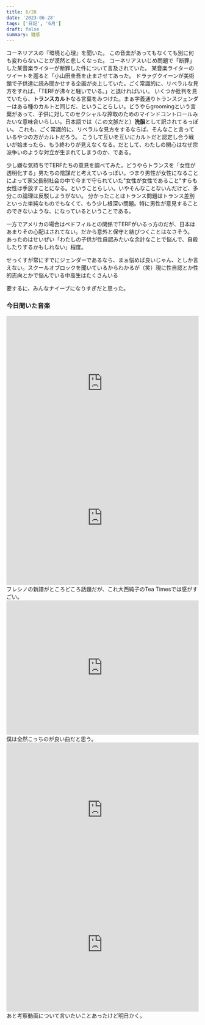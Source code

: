 ```yaml
---
title: 6/28
date: '2023-06-28'
tags: ['日記', '6月']
draft: false
summary: 雑感
---
```

コーネリアスの『環境と心理』を聞いた。
この音楽があってもなくても別に何も変わらないことが漠然と悲しくなった。
コーネリアスいじめ問題で「断罪」した某音楽ライターが断罪した件について言及されていた。
某音楽ライターのツイートを遡ると「小山田圭吾を止まさせてあった。
ドラァグクイーンが美術館で子供達に読み聞かせする企画が炎上していた。ごく常識的に、リベラルな見方をすれば、「TERFが沸々と騒いでいる。」と退ければいい。
いくつか批判を見ていたら、**トランスカルト**なる言葉をみつけた。まぁ字義通りトランスジェンダーはある種のカルトと同じだ、ということらしい。どうやらgroomingという言葉があって、子供に対してのセクシャルな搾取のためのマインドコントロールみたいな意味合いらしい。日本語では（この文脈だと）**洗脳**として訳されてるっぽい。
これも、ごく常識的に、リベラルな見方をするならば、そんなこと言っているやつの方がカルトだろう。
こうして互いを互いにカルトだと認定し合う戦いが始まったら、もう終わりが見えなくなる。だとして、わたしの関心はなぜ宗派争いのような対立が生まれてしまうのか、である。

少し嫌な気持ちでTERFたちの意見を調べてみた。どうやらトランスを「女性が透明化する」男たちの陰謀だと考えているっぽい。つまり男性が女性になることによって家父長制社会の中で今まで守られていた"女性が女性であること"すらも女性は手放すことになる。ということらしい。いやそんなことないんだけど、多分この論理は反駁しようがない。
分かったことはトランス問題はトランス差別といった単純なものでもなくて、もう少し根深い問題。特に男性が意見することのできないような、になっているということである。

一方でアメリカの場合はペドフィルとの関係でTERFがいるっ方のだが、日本はあまりその心配はされてない。だから意外と保守と結びつくことはなさそう。
あったのはせいぜい「わたしの子供が性自認みたいな余計なことで悩んで、自殺したりするかもしれない」程度。

せっくすが常にすでにジェンダーであるなら、まぁ悩めば良いじゃん、としか言えない。スクールオブロックを聞いているからわかるが（笑）現に性自認とか性的志向とかで悩んでいる中高生はたくさんいる

要するに、みんなナイーブになりすぎだと思った。

### 今日聞いた音楽
<iframe src="https://open.spotify.com/embed/track/7cg5YxLOssunPw1hI1DUm4?utm_source=generator" width="100%" height="352" frameBorder="0" allowfullscreen="" allow="autoplay; clipboard-write; encrypted-media; fullscreen; picture-in-picture" loading="lazy"></iframe>
<iframe src="https://open.spotify.com/embed/track/79pgNxvDw79toohZTCOgOR?utm_source=generator" width="100%" height="352" frameBorder="0" allowfullscreen="" allow="autoplay; clipboard-write; encrypted-media; fullscreen; picture-in-picture" loading="lazy"></iframe>
フレシノの新譜がところどころ話題だが、これ大西純子のTea Timesでは感がすごい。
<iframe src="https://open.spotify.com/embed/track/71aPLz3Nyzq0AngtPVA9jA?utm_source=generator" width="100%" height="352" frameBorder="0" allowfullscreen="" allow="autoplay; clipboard-write; encrypted-media; fullscreen; picture-in-picture" loading="lazy"></iframe>
僕は全然こっちのが良い曲だと思う。

<iframe src="https://open.spotify.com/embed/track/12Yy0hZrUebGnr3IrppPnW?utm_source=generator" width="100%" height="352" frameBorder="0" allowfullscreen="" allow="autoplay; clipboard-write; encrypted-media; fullscreen; picture-in-picture" loading="lazy"></iframe>
<iframe src="https://open.spotify.com/embed/track/0sueDYKKJLTa2c6oaNI0JG?utm_source=generator" width="100%" height="352" frameBorder="0" allowfullscreen="" allow="autoplay; clipboard-write; encrypted-media; fullscreen; picture-in-picture" loading="lazy"></iframe>
あと考察動画について言いたいことあったけど明日かく。
